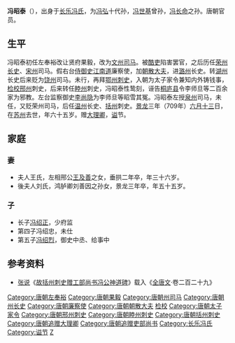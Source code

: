 '''冯昭泰'''（{{bd|645年||709年|}}），出身于[[長樂馮氏|长乐冯氏]]，为[[冯弘|冯弘]]十代孙，[[冯世基|冯世基]]曾孙，[[冯长命|冯长命]]之孙。唐朝官员。

==生平==
冯昭泰初任左奉裕改让贤府果毅，改为[[文州|文州]][[司马|司马]]。被[[酷吏|酷吏]]陷害罢官，之后历任[[荣州|荣州]][[长史|长史]]、[[宋州|宋州]]司马。假右台[[侍御史|侍御史]][[江南道|江南道]]廉察使，加[[朝散大夫|朝散大夫]]，进[[潞州|潞州]]长史。转[[湖州|湖州]]长史后来贬为[[饶州|饶州]]司马。未行，再拜[[鄂州|鄂州]][[刺史|刺史]]，入朝为太子家令兼知内外铸钱事，[[检校|检校]][[邢州|邢州]]刺史，后来转任[[睦州|睦州]]刺史，冯昭泰性鸷刻，诬告[[桐庐县|桐庐县]]令李师旦等二百余家为邪教。左台监察御史[[李尚隐|李尚隐]]为李师旦等昭雪其冤。冯昭泰左授[[泉州|泉州]]司马，未任，又贬荣州司马，后任[[温州|温州]]长史、[[括州|括州]]刺史。[[景龙|景龙]]三年（709年）[[六月十三|六月十三]]日，在[[苏州|苏州]]去世，年六十五岁。赠[[大理卿|大理卿]]，[[谥|谥]]节。
==家庭==
===妻===
*夫人王氏，左相邢公[[王及善|王及善]]之女，垂拱二年卒，年三十六岁。
*後夫人刘氏，鸿胪卿刘善因之孙女，景龙三年卒，年五十五岁。
===子===
* 长子[[冯绍正|冯绍正]]，少府监
* 第四子冯绍忠，未仕
* 第五子[[冯绍烈|冯绍烈]]，御史中丞、给事中
==参考资料==

* [[张说|张说]]《[[:s:故括州刺史贈工部尚書馮公神道碑|故括州刺史赠工部尚书冯公神道碑]]》载入《[[全唐文|全唐文]]·卷二百二十九》

{{DEFAULTSORT:F冯}}
[[Category:唐朝左奉裕|Category:唐朝左奉裕]]
[[Category:唐朝果毅|Category:唐朝果毅]]
[[Category:唐朝州司马|Category:唐朝州司马]]
[[Category:唐朝州长史|Category:唐朝州长史]]
[[Category:唐朝廉察使|Category:唐朝廉察使]]
[[Category:唐朝朝散大夫|Category:唐朝朝散大夫]]
[[Category:唐朝鄂州刺史|检校]]
[[Category:唐朝太子家令|Category:唐朝太子家令]]
[[Category:唐朝邢州刺史|Category:唐朝邢州刺史]]
[[Category:唐朝睦州刺史|Category:唐朝睦州刺史]]
[[Category:唐朝括州刺史|Category:唐朝括州刺史]]
[[Category:唐朝追赠大理卿|Category:唐朝追赠大理卿]]
[[Category:唐朝追赠吏部尚书|Category:唐朝追赠吏部尚书]]
[[Category:长乐冯氏|Category:长乐冯氏]]
[[Category:谥节|Category:谥节]]
[[Category:冯姓|Z]]